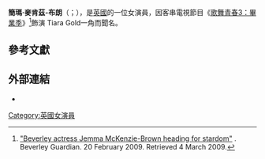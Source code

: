 {{Infobox person
| name             = 簡瑪·麥肯茲-布朗
|英文名=Jemma McKenzie-Brown
| image            = 
| caption          = 
| birth_name       =  
| birth_date       = {{Birth_date_and_age|1994|6|2}}
| birth_place      = [[英國|英國]][[貝弗利_(英格蘭)|貝弗利]]
| death_date       = 
| death_place      = 
| death_cause      = 
| body_discovered  = 
| resting_place    = 
| education        = 
| alma_mater       = 
| religion         = 
| hometown         = 
| residence        = 
| nationality      = {{UK}}
| other_names      = 
| occupation       = 演員
| years_active     = 2006年至今
| spouse           =
| domestic_partner = 
| children         = 
| parents          = 
| known_for        = 
| awards           = 
| 語言 = [[英語|英語]]
| signature        = 
| 代表作 = 《歌舞青春3：畢業季》
| website          = 
| IMDb = nm2412355
}}
'''簡瑪·麥肯茲-布朗'''（{{lang-en|'''Jemma McKenzie-Brown'''}}；{{bd|1994年|6月2日|||catIdx=M}}），是[[英國|英國]]的一位女演員，因客串電視節目《[[歌舞青春3：畢業季|歌舞青春3：畢業季]]》<ref>[http://www.beverleyguardian.co.uk/739/Beverley-actress-Jemma-McKenzieBrown-heading.5001869.jp "Beverley actress Jemma McKenzie-Brown heading for stardom"] {{Webarchive|url=https://archive.today/20130419211101/http://www.beverleyguardian.co.uk/739/Beverley-actress-Jemma-McKenzieBrown-heading.5001869.jp |date=2013-04-19 }}. Beverley Guardian. 20 February 2009. Retrieved 4 March 2009.</ref>飾演 Tiara Gold一角而聞名。

==參考文獻==
{{Reflist}}

== 外部連結 ==
* {{IMDb name|2412355}}

{{Authority control}}
{{DEFAULTSORT:McKenzie-Brown}}
[[Category:英國女演員|Category:英國女演員]]
{{UK-artist-stub}}